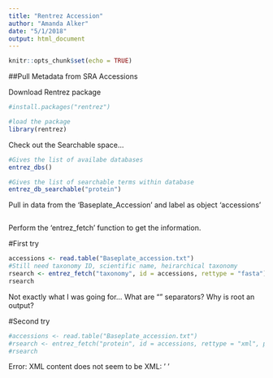 ```yaml
---
title: "Rentrez Accession"
author: "Amanda Alker"
date: "5/1/2018"
output: html_document
---
```


```r
knitr::opts_chunk$set(echo = TRUE)
```

##Pull Metadata from SRA Accessions

Download Rentrez package 

```r
#install.packages("rentrez")
```


```r
#load the package
library(rentrez)
```


Check out the Searchable space...

```r
#Gives the list of availabe databases
entrez_dbs()
```





```r
#Gives the list of searchable terms within database
entrez_db_searchable("protein")
```


Pull in data from the 'Baseplate_Accession' and label as object 'accessions'

```r

```


Perform the 'entrez_fetch' function to get the information. 

#First try

```r
accessions <- read.table("Baseplate_accession.txt")
#Still need taxonomy ID, scientific name, heirarchical taxonomy 
rsearch <- entrez_fetch("taxonomy", id = accessions, rettype = "fasta")
rsearch


```

Not exactly what I was going for... What are "\n" separators?
Why is root an output?

#Second try

```r
#accessions <- read.table("Baseplate_accession.txt")
#rsearch <- entrez_fetch("protein", id = accessions, rettype = "xml", parsed = TRUE)
#rsearch
```
Error: XML content does not seem to be XML: ' ' 


